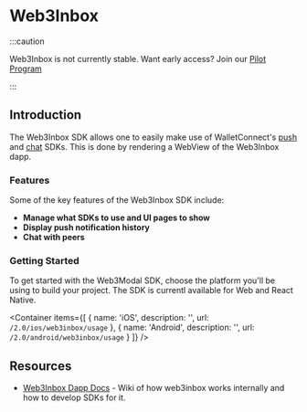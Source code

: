 
# Web3Inbox

:::caution

Web3Inbox is not currently stable. Want early access? Join our [Pilot Program](https://walletconnect.com/partners)

:::


## Introduction

The Web3Inbox SDK allows one to easily make use of WalletConnect's [push](../specs/clients/push/wallet-client-api.md) and [chat](../specs/clients/chat/client-api.md) SDKs. This is done by rendering a WebView of the Web3Inbox dapp.

### Features

Some of the key features of the Web3Inbox SDK include:

- **Manage what SDKs to use and UI pages to show**
- **Display push notification history**
- **Chat with peers**


### Getting Started

To get started with the Web3Modal SDK, choose the platform you'll be using to build your project. The SDK is currentl available for Web and React Native.

<Container
  items={[
    {
      name: 'iOS',
      description: '',
      url: `/2.0/ios/web3inbox/usage`
    },
    {
      name: 'Android',
      description: '',
      url: `/2.0/android/web3inbox/usage`
    }
  ]}
/>

## Resources

- [Web3Inbox Dapp Docs](https://github.com/WalletConnect/web3inbox/wiki) - Wiki of how web3inbox works internally and how to develop SDKs for it.
